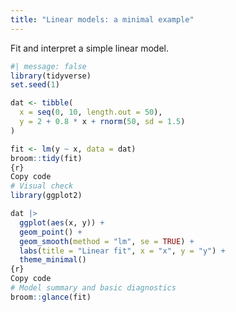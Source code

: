 ```yaml
---
title: "Linear models: a minimal example"
---
```


Fit and interpret a simple linear model.

```r
#| message: false
library(tidyverse)
set.seed(1)

dat <- tibble(
  x = seq(0, 10, length.out = 50),
  y = 2 + 0.8 * x + rnorm(50, sd = 1.5)
)

fit <- lm(y ~ x, data = dat)
broom::tidy(fit)
{r}
Copy code
# Visual check
library(ggplot2)

dat |>
  ggplot(aes(x, y)) +
  geom_point() +
  geom_smooth(method = "lm", se = TRUE) +
  labs(title = "Linear fit", x = "x", y = "y") +
  theme_minimal()
{r}
Copy code
# Model summary and basic diagnostics
broom::glance(fit)
```